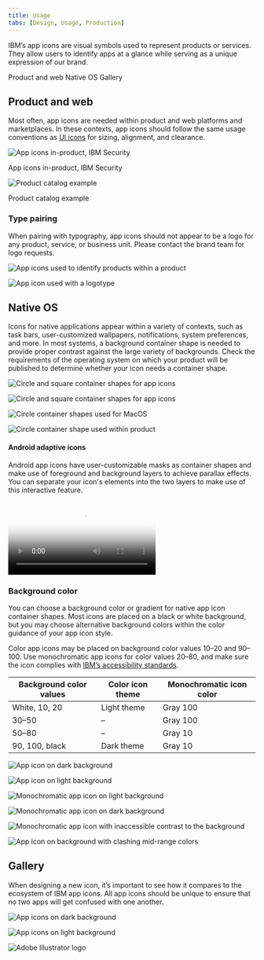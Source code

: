 ```yaml
---
title: Usage
tabs: [Design, Usage, Production]
---
```


<PageDescription>

IBM’s app icons are visual symbols used to represent products or services.
They allow users to identify apps at a glance while serving as a unique
expression of our brand.

</PageDescription>

<AnchorLinks>
  <AnchorLink>Product and web</AnchorLink>
  <AnchorLink>Native OS</AnchorLink>
  <AnchorLink>Gallery</AnchorLink>
</AnchorLinks>

## Product and web

Most often, app icons are needed within product and web platforms and marketplaces. In these contexts, app icons should follow the same usage conventions as [UI icons](/elements/icons/overview#usage) for sizing, alignment, and clearance.

![App icons in-product, IBM Security](/images/2_1-1_ProductandWeb1.png)

<Caption>App icons in-product, IBM Security</Caption>

![Product catalog example](/images/2_1-2_ProductandWeb2.png)

<Caption>Product catalog example</Caption>

### Type pairing

When pairing with typography, app icons should not appear to be a logo for any product, service, or business unit. Please contact the brand team for logo requests.

<Row>
<Column colMd={4} colLg={4}>
<DoDontExample type="do" caption="You may use app icons with type to identify a product or service in the context of a product or marketplace.">

![App icons used to identify products within a product](images/2_1-3_ProductandWeb_Type_Do.png)

</DoDontExample>
</Column>
<Column colMd={4} colLg={4}>
<DoDontExample type="dont" caption="Don’t use any icon as a logo or with a brand type lockup for product headers, merchandise or events.">

![App icon used with a logotype](images/2_1-4_ProductandWeb_Type_Dont.svg)

</DoDontExample>
</Column>
</Row>

## Native OS

Icons for native applications appear within a variety of contexts, such as task bars, user-customized wallpapers, notifications, system preferences, and more. In most systems, a background container shape is needed to provide proper contrast against the large variety of backgrounds. Check the requirements of the operating system on which your product will be published to determine whether your icon needs a container shape.

![Circle and square container shapes for app icons](images/2_2-1_NativeOS_Containers1.svg)

![Circle and square container shapes for app icons](images/2_2-2_NativeOS_Containers2.svg)


<Row>
<Column colMd={4} colLg={6}>
<DoDontExample type="do" caption="In most cases, container shapes are needed for icons that appear within native operating systems.">

![Circle container shapes used for MacOS](images/2_2-3_NativeOS_Do.png)

</DoDontExample>
</Column>
<Column colMd={4} colLg={6}>
<DoDontExample type="dont" caption="Don’t use container shapes within the product itself. The icon will be too small.">

![Circle container shape used within product](images/2_2-4_NativeOS_Dont.png)

</DoDontExample>
</Column>
</Row>

#### Android adaptive icons

Android app icons have user-customizable masks as container shapes and make use of foreground and background layers to achieve parallax effects. You can separate your icon's elements into the two layers to make use of this interactive feature.

<Video
  poster="/images/2_2-5_NativeOS_Adapticon_PosterImage.png"
  src="/videos/2_2-5_NativeOS_Adapticon.mp4"
/>

### Background color

You can choose a background color or gradient for native app icon container shapes. Most icons are placed on a black or white background, but you may choose alternative background colors within the color guidance of your app icon style. 

Color app icons may be placed on background color values 10–20 and 90–100. Use monochromatic app icons for color values 20–80, and make sure the icon complies with [IBM’s accessibility standards](https://www.carbondesignsystem.com/guidelines/accessibility/overview).

| Background color values   | Color icon theme | Monochromatic icon color |
| ------------------------- | ---------------- | ------------------------ |
| White, 10, 20             | Light theme      | Gray 100                 |
| 30–50                     | –                | Gray 100                 |
| 50–80                     | –                | Gray 10                  |
| 90, 100, black            | Dark theme       | Gray 10                  |

<Row>
<Column colMd={4} colLg={4}>

![App icon on dark background](images/2_2-6_NativeOS_Background1.svg)

</Column>
<Column colMd={4} colLg={4}>

![App icon on light background](images/2_2-7_NativeOS_Background2.svg)

</Column>
</Row>

<Row>
<Column colMd={4} colLg={4}>

![Monochromatic app icon on light background](images/2_2-8_NativeOS_Background3.svg)


</Column>
<Column colMd={4} colLg={4}>

![Monochromatic app icon on dark background](images/2_2-9_NativeOS_Background4.svg)


</Column>
</Row>

<Row>
<Column colMd={4} colLg={4}>
<DoDontExample type="dont" caption="Don’t use monochromatic icons on backgrounds with inaccessible contrast.">

![Monochromatic app icon with inaccessible contrast to the background](images/2_2-10_NativeOS_Background_Dont1.svg)

</DoDontExample>
</Column>
<Column colMd={4} colLg={4}>
<DoDontExample type="dont" caption="Don’t use color app icons with mid-range color values. ">

![App icon on background with clashing mid-range colors](images/2_2-11_NativeOS_Background_Dont2.svg)

</DoDontExample>
</Column>
</Row>

## Gallery

When designing a new icon, it’s important to see how it compares to the ecosystem of IBM app icons. All app icons should be unique to ensure that no two apps will get confused with one another.

![App icons on dark background](images/2_3-1_Gallery_Hero1.png)

![App icons on light background](images/2_3-2_Gallery_Hero2.png)

<Row className="resource-card-group">
<Column colMd={4} colLg={4} noGutterSm>
    <ResourceCard
      subTitle="App Icon Master (.ai)"
      aspectRatio="2:1"
      href="https://github.ibm.com/carbon/app-icons/raw/master/App_Icon_Master.ai"
      actionIcon="download"
      >

![Adobe Illustrator logo](../images/b4f77b9fd2d3be32b0ec10692e1cd72e.svg)

  </ResourceCard>
</Column>
</Row>
